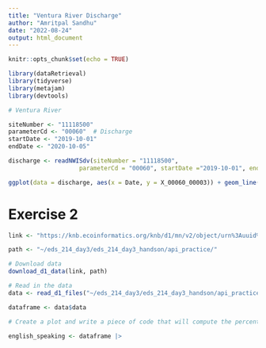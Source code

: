 ```yaml
---
title: "Ventura River Discharge"
author: "Amritpal Sandhu"
date: "2022-08-24"
output: html_document
---
```


```r
knitr::opts_chunk$set(echo = TRUE)
```

```r
library(dataRetrieval)
library(tidyverse)
library(metajam)
library(devtools)

# Ventura River

siteNumber <- "11118500"
parameterCd <- "00060"  # Discharge
startDate <- "2019-10-01"  
endDate <- "2020-10-05" 

discharge <- readNWISdv(siteNumber = "11118500", 
                    parameterCd = "00060", startDate ="2019-10-01", endDate = "2020-10-05")
```

```r
ggplot(data = discharge, aes(x = Date, y = X_00060_00003)) + geom_line() + labs(y = "Discharge", x = "Date")
```

# Exercise 2

```r
link <- "https://knb.ecoinformatics.org/knb/d1/mn/v2/object/urn%3Auuid%3A7fc6f6db-c5ea-426a-a743-1f2edafb43b8"

path <- "~/eds_214_day3/eds_214_day3_handson/api_practice/"

# Download data
download_d1_data(link, path)

# Read in the data
data <- read_d1_files("~/eds_214_day3/eds_214_day3_handson/api_practice/doi_10.5063_F1CJ8BPH__household_language__csv/")

dataframe <- data$data

# Create a plot and write a piece of code that will compute the percentage of Alaskan household speaking only English for the year 2009 to 2015

english_speaking <- dataframe |>
  

```


